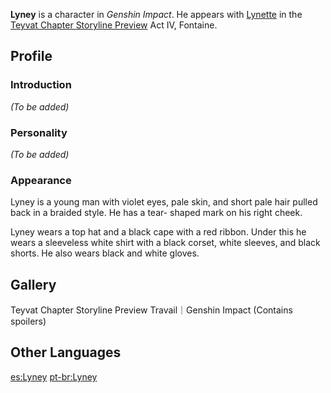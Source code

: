 {{Character Infobox
|image            = Character Lyney Portait.png
|type             = NPC
|name             = Lyney
|element          = 
|weapon           = 
|rarity           = 
|title            = 
|title2           = 
|title3           = 
|birthday         = 
|region           = Fontaine
|affiliation      = 
|voiceEN          = 
|voiceCN          = 
|voiceJP          = 
}}

'''Lyney''' is a character in ''Genshin Impact''. He appears with [[Lynette]] in the [https://youtu.be/TAlKhARUcoY Teyvat Chapter Storyline Preview] Act IV, Fontaine.

==Profile==
===Introduction===
<!-- {{Quote|Introduction text on the character's page on the official website.|Description on the Official Website<ref>Official Genshin Impact Website: [link Lyney]</ref>}}-->
''(To be added)''

===Personality===
<!-- {{Quote|In-game character attributes and profile page text.|In-game character attributes and profile page text.}} -->
''(To be added)''

===Appearance===
Lyney is a young man with violet eyes, pale skin, and short pale hair pulled back in a braided style. He has a tear- shaped mark on his right cheek.

Lyney wears a top hat and a black cape with a red ribbon. Under this he wears a sleeveless white shirt with a black corset, white sleeves, and black shorts. He also wears black and white gloves.

==Gallery==
<gallery hideaddbutton="true" captionalign="center">
Teyvat Chapter Storyline Preview Travail｜Genshin Impact (Contains spoilers)
</gallery>

==Other Languages==
{{Other Languages|default_hidden = 1
|en      = Lyney
|zhs     = 林尼
|zhs_rm  = Línní
|zht     = 林尼
|zht_rm  = Línní
|ja      = リネ
|ja_rm   = Ri'ne
|ko      = 리니
|ko_rm   = Rini
|es      = Lyney
|fr      = Lyney
|ru      = Линн
|th      = Lyney
|vi      = Lyney
|de      = Lyney
|id      = Lyney
|pt      = Lyney
}}
<!--
==Change History==
{{Change History|}}

==References==
{{Reflist}}
-->
[[es:Lyney]]
[[pt-br:Lyney]]